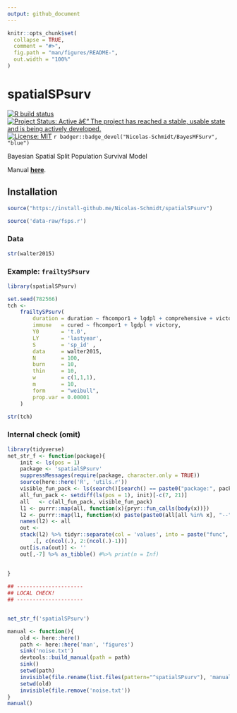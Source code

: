 ```yaml
---
output: github_document
---
```


<!-- README.md is generated from README.Rmd. Please edit that file -->

```r
knitr::opts_chunk$set(
  collapse = TRUE,
  comment = "#>",
  fig.path = "man/figures/README-",
  out.width = "100%"
)
```

# spatialSPsurv

<!-- badges: start -->
[![R build status](https://github.com/Nicolas-Schmidt/spatialSPsurv/workflows/R-CMD-check/badge.svg)](https://github.com/Nicolas-Schmidt/spatialSPsurv/actions)
[![Project Status: Active â€“ The project has reached a stable, usable
state and is being actively
developed.](https://www.repostatus.org/badges/latest/active.svg)](https://www.repostatus.org/#active)
[![License:
MIT](https://img.shields.io/badge/License-MIT-yellow.svg)](https://opensource.org/licenses/MIT)
`r badger::badge_devel("Nicolas-Schmidt/BayesMFSurv", "blue")`
<!-- badges: end -->

Bayesian Spatial Split Population Survival Model




Manual [__here__](https://github.com/Nicolas-Schmidt/spatialSPsurv/blob/master/man/figures/manual_spatialSPsurv.pdf).



## Installation

``` r
source("https://install-github.me/Nicolas-Schmidt/spatialSPsurv")
```



```r
source('data-raw/fsps.r')
```

### Data
```r
str(walter2015)
```

### Example: `frailtySPsurv`
```r
library(spatialSPsurv)

set.seed(782566)
tch <- 
    frailtySPsurv(
        duration = duration ~ fhcompor1 + lgdpl + comprehensive + victory + instabl + intensityln + ethfrac + unpko,
        immune   = cured ~ fhcompor1 + lgdpl + victory,
        Y0       = 't.0',
        LY       = 'lastyear',
        S        = 'sp_id' ,
        data     = walter2015,
        N        = 100,
        burn     = 10,
        thin     = 10,
        w        = c(1,1,1),
        m        = 10,
        form     = "weibull",
        prop.var = 0.00001
    )

str(tch)

```



### Internal check (omit)
```r
library(tidyverse)
net_str_f <- function(package){
    init <- ls(pos = 1)
    package <- 'spatialSPsurv'
    suppressMessages(require(package, character.only = TRUE)) 
    source(here::here('R', 'utils.r')) 
    visible_fun_pack <- ls(search()[search() == paste0("package:", package)]) 
    all_fun_pack <- setdiff(ls(pos = 1), init)[-c(7, 21)]
    all   <- c(all_fun_pack, visible_fun_pack) 
    l1 <- purrr::map(all, function(x){pryr::fun_calls(body(x))})
    l2 <- purrr::map(l1, function(x) paste(paste0(all[all %in% x], "--"), collapse = ""))
    names(l2) <- all
    out <- 
    stack(l2) %>% tidyr::separate(col = 'values', into = paste("func", 1:6), sep = "--", remove = FALSE) %>% 
        .[, c(ncol(.), 2:(ncol(.)-1))]
    out[is.na(out)] <- ''
    out[,-7] %>% as_tibble() #%>% print(n = Inf)
    
    
}
```

```r
## ---------------------
## LOCAL CHECK!
## ---------------------


net_str_f('spatialSPsurv')

```


```r
manual <- function(){
    old <- here::here()
    path <- here::here('man', 'figures')
    sink('noise.txt')
    devtools::build_manual(path = path)
    sink()
    setwd(path)
    invisible(file.rename(list.files(pattern="^spatialSPsurv"), 'manual_spatialSPsurv.pdf'))
    setwd(old)
    invisible(file.remove('noise.txt'))
}
manual()
```























